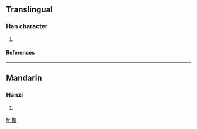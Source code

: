 ==Translingual==
===Han character===
{{Han char|rn=75|rad=木|as=18|sn=22|four=4292<sub>7</sub>|canj=木山人月 (DUOB)}}
# {{defn|Han|sort=木18}}
====References====
{{Han ref|kx=0563.170|dkj=15924|dj=0951.300|hdz=21323.100|uh=6B08|ud=27400|bh=F6E5|bd=63205}}

----
==Mandarin==
===Hanzi===
{{cmn-hanzi|pin=[[wéi]] ([[wei2]])|wg=wei<sup>2</sup>}}
# {{defn|Mandarin}}

[[fr:欈]]
